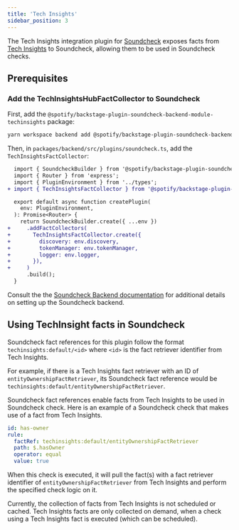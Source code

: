 ```yaml
---
title: 'Tech Insights'
sidebar_position: 3
---
```


The Tech Insights integration plugin for [Soundcheck](https://backstage.spotify.com/plugins/soundcheck/) exposes facts from [Tech Insights](/spotify-for-backstage-docs/insights/) to Soundcheck, allowing them to be used in Soundcheck checks.

## Prerequisites

### Add the TechInsightsHubFactCollector to Soundcheck

First, add the `@spotify/backstage-plugin-soundcheck-backend-module-techinsights` package: 

```bash
yarn workspace backend add @spotify/backstage-plugin-soundcheck-backend-module-techinsights
```

Then, in `packages/backend/src/plugins/soundcheck.ts`, add the `TechInsightsFactCollector`:

```diff
  import { SoundcheckBuilder } from '@spotify/backstage-plugin-soundcheck-backend';
  import { Router } from 'express';
  import { PluginEnvironment } from '../types';
+ import { TechInsightsFactCollector } from '@spotify/backstage-plugin-soundcheck-backend-module-techinsights';

  export default async function createPlugin(
    env: PluginEnvironment,
  ): Promise<Router> {
    return SoundcheckBuilder.create({ ...env })
+     .addFactCollectors(
+       TechInsightsFactCollector.create({
+         discovery: env.discovery,
+         tokenManager: env.tokenManager,
+         logger: env.logger,
+       }),
+     )
      .build();
  }
```

Consult the the [Soundcheck Backend documentation](https://spotify.github.io/spotify-for-backstage-docs/soundcheck/setup-and-installation#backend-setup)
for additional details on setting up the Soundcheck backend.

## Using TechInsight facts in Soundcheck

Soundcheck fact references for this plugin follow the format `techinsights:default/<id>` where `<id>`
is the fact retriever identifier from Tech Insights. 

For example, if there is a Tech Insights fact retriever with an ID of `entityOwnershipFactRetriever`, its Soundcheck fact reference would be
`techinsights:default/entityOwnershipFactRetriever`.

Soundcheck fact references enable facts from Tech Insights to be used in Soundcheck check. Here is an example of a Soundcheck check that makes use of a fact from Tech Insights.

```yaml
id: has-owner
rule:
  factRef: techinsights:default/entityOwnershipFactRetriever
  path: $.hasOwner
  operator: equal
  value: true
```

When this check is executed, it will pull the fact(s) with a fact retriever identifier of `entityOwnershipFactRetriever` from Tech Insights and perform the specified check logic on it.

Currently, the collection of facts from Tech Insights is not scheduled or cached. Tech Insights facts are only
collected on demand, when a check using a Tech Insights fact is executed (which can be scheduled).
